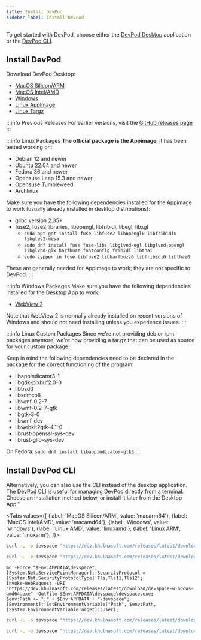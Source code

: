 ```yaml
---
title: Install DevPod
sidebar_label: Install DevPod
---
```



To get started with DevPod, choose either the [DevPod Desktop](#install-devspace) application or the [DevPod CLI](#install-devspace-cli).

## Install DevPod

Download DevPod Desktop:
- [MacOS Silicon/ARM](https://dev.khulnasoft.com/releases/latest/download/DevPod_macos_aarch64.dmg)
- [MacOS Intel/AMD](https://dev.khulnasoft.com/releases/latest/download/DevPod_macos_x64.dmg)
- [Windows](https://dev.khulnasoft.com/releases/latest/download/DevPod_windows_x64_en-US.msi)
- [Linux AppImage](https://dev.khulnasoft.com/releases/latest/download/DevPod_linux_amd64.AppImage)
- [Linux Targz](https://dev.khulnasoft.com/releases/latest/download/DevPod_linux_x86_64.tar.gz)

:::info Previous Releases
For earlier versions, visit the [GitHub releases page](https://dev.khulnasoft.com/releases)
:::

:::info Linux Packages
**The official package is the Appimage**, it has been tested working on:

- Debian 12 and newer
- Ubuntu 22.04 and newer
- Fedora 36 and newer
- Opensuse Leap 15.3 and newer
- Opensuse Tumbleweed
- Archlinux

Make sure you have the following dependencies installed for the Appimage to work (usually already installed in desktop distributions):

- glibc version 2.35+
- fuse2, fuse2 libraries, libopengl, libfribidi, libegl, libxgl
    - `sudo apt-get install fuse libfuse2 libopengl0 libfribidi0 libgles2-mesa`
    - `sudo dnf install fuse fuse-libs libglvnd-egl libglvnd-opengl libglvnd-glx harfbuzz fontconfig fribidi libthai`
    - `sudo zypper in fuse libfuse2 libharfbuzz0 libfribidi0 libthai0`

These are generally needed for AppImage to work; they are not specific to DevPod.
:::

:::info Windows Packages
Make sure you have the following dependencies installed for the Desktop App to work:

- [WebView 2](https://developer.microsoft.com/en-us/microsoft-edge/webview2/?form=MA13LH)

Note that WebView 2 is normally already installed on recent versions of Windows and should not need installing unless you experience issues.
:::

:::info Linux Custom Packages
Since we're not providing deb or rpm packages anymore, we're now providing a tar.gz
that can be used as source for your custom package.

Keep in mind the following dependencies need to be declared in the package for the
correct functioning of the program:

- libappindicator3-1
- libgdk-pixbuf2.0-0
- libbsd0
- libxdmcp6
- libwmf-0.2-7
- libwmf-0.2-7-gtk
- libgtk-3-0
- libwmf-dev
- libwebkit2gtk-4.1-0
- librust-openssl-sys-dev
- librust-glib-sys-dev

On Fedora: `sudo dnf install libappindicator-gtk3`
:::

## Install DevPod CLI

Alternatively, you can also use the CLI instead of the desktop application. The DevPod CLI is useful for managing DevPod directly from a terminal. Choose an installation method below, or install it later from the Desktop App."

<Tabs values={[
          {label: 'MacOS Silicon/ARM', value: 'macarm64'},
          {label: 'MacOS Intel/AMD', value: 'macamd64'},
          {label: 'Windows', value: 'windows'},
          {label: 'Linux AMD', value: 'linuxamd'},
          {label: 'Linux ARM', value: 'linuxarm'},
        ]}>
<TabItem value="macarm64">

```bash
curl -L -o devspace "https://dev.khulnasoft.com/releases/latest/download/devspace-darwin-arm64" && sudo install -c -m 0755 devspace /usr/local/bin && rm -f devspace
```

</TabItem>
<TabItem value="macamd64">

```bash
curl -L -o devspace "https://dev.khulnasoft.com/releases/latest/download/devspace-darwin-amd64" && sudo install -c -m 0755 devspace /usr/local/bin && rm -f devspace
```

</TabItem>
<TabItem value="windows">

```text
md -Force "$Env:APPDATA\devspace"; [System.Net.ServicePointManager]::SecurityProtocol = [System.Net.SecurityProtocolType]'Tls,Tls11,Tls12';
Invoke-WebRequest -URI "https://dev.khulnasoft.com/releases/latest/download/devspace-windows-amd64.exe" -OutFile $Env:APPDATA\devspace\devspace.exe;
$env:Path += ";" + $Env:APPDATA + "\devspace";
[Environment]::SetEnvironmentVariable("Path", $env:Path, [System.EnvironmentVariableTarget]::User);
```

</TabItem>
<TabItem value="linuxamd">

```bash
curl -L -o devspace "https://dev.khulnasoft.com/releases/latest/download/devspace-linux-amd64" && sudo install -c -m 0755 devspace /usr/local/bin && rm -f devspace
```

</TabItem>
<TabItem value="linuxarm">

```bash
curl -L -o devspace "https://dev.khulnasoft.com/releases/latest/download/devspace-linux-arm64" && sudo install -c -m 0755 devspace /usr/local/bin && rm -f devspace
```

</TabItem>
</Tabs>
